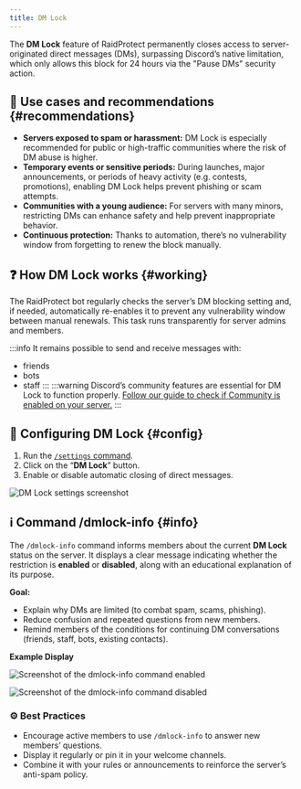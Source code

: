 ```yaml
---
title: DM Lock
---
```



The **DM Lock** feature of RaidProtect permanently closes access to server-originated direct messages (DMs), surpassing Discord’s native limitation, which only allows this block for 24 hours via the "Pause DMs" security action.

## 🚦 Use cases and recommendations {#recommendations}

- **Servers exposed to spam or harassment:** DM Lock is especially recommended for public or high-traffic communities where the risk of DM abuse is higher.
- **Temporary events or sensitive periods:** During launches, major announcements, or periods of heavy activity (e.g. contests, promotions), enabling DM Lock helps prevent phishing or scam attempts.
- **Communities with a young audience:** For servers with many minors, restricting DMs can enhance safety and help prevent inappropriate behavior.
- **Continuous protection:** Thanks to automation, there’s no vulnerability window from forgetting to renew the block manually.

## ❓ How DM Lock works {#working}

The RaidProtect bot regularly checks the server’s DM blocking setting and, if needed, automatically re-enables it to prevent any vulnerability window between manual renewals. This task runs transparently for server admins and members.

:::info
It remains possible to send and receive messages with:
- friends
- bots
- staff
:::
:::warning
Discord’s community features are essential for DM Lock to function properly. [Follow our guide to check if Community is enabled on your server.](../guides/community.md)
:::

## 🚩 Configuring DM Lock {#config}

1. Run the [ `/settings` command](../setup.md#settings).
2. Click on the “**DM Lock**” button.
3. Enable or disable automatic closing of direct messages.

![DM Lock settings screenshot](../../../../en/docusaurus-plugin-content-docs/version-3.2.0/assets/rp-settings-dm-lock.webp)

## ℹ️ Command /dmlock-info {#info}

The `/dmlock-info` command informs members about the current **DM Lock** status on the server. It displays a clear message indicating whether the restriction is **enabled** or **disabled**, along with an educational explanation of its purpose.

**Goal:**
- Explain why DMs are limited (to combat spam, scams, phishing).
- Reduce confusion and repeated questions from new members.
- Remind members of the conditions for continuing DM conversations (friends, staff, bots, existing contacts).

**Example Display**
<SeparatedBox>
<Tabs>
  <TabItem value="enable" label="Enabled" default>

![Screenshot of the dmlock-info command enabled](../../../../en/docusaurus-plugin-content-docs/version-3.2.0/assets/rp-dm-lock-info-enable.webp)

  </TabItem>
  <TabItem value="disable" label="Disabled">

![Screenshot of the dmlock-info command disabled](../../../../en/docusaurus-plugin-content-docs/version-3.2.0/assets/rp-dm-lock-info-disable.webp)

  </TabItem>
</Tabs>
</SeparatedBox>

### ⚙️ Best Practices

- Encourage active members to use `/dmlock-info` to answer new members’ questions.
- Display it regularly or pin it in your welcome channels.
- Combine it with your rules or announcements to reinforce the server’s anti-spam policy.